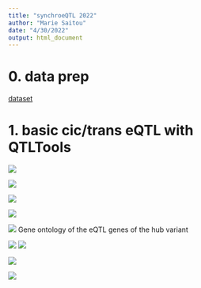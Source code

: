 ```yaml
---
title: "synchroeQTL 2022"
author: "Marie Saitou"
date: "4/30/2022"
output: html_document
---
```


# 0. data prep

[dataset](http://arken.nmbu.no/~srsand/share/synchrosmolt/) 

# 1. basic cic/trans eQTL with QTLTools

![](assets/synchroeQTL/Slide3.png)


![](assets/synchroeQTL/Slide4.png)

![](assets/synchroeQTL/Slide5.png)




![](assets/synchroeQTL/Slide7.png)


![](assets/synchroeQTL/Slide8.png)
Gene ontology of the eQTL genes of the hub variant

![](assets/synchroeQTL/Slide10.png)
![](assets/synchroeQTL/Slide11.png)



![](assets/synchroeQTL/Slide9.png)




![](assets/synchroeQTL/Slide13.png)




